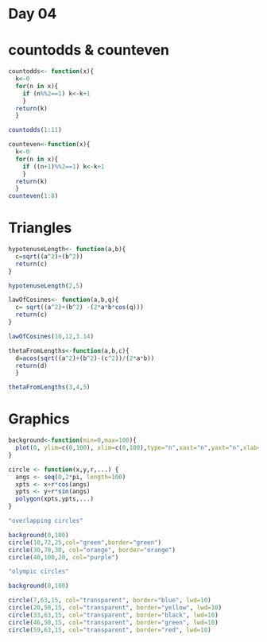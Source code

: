 Day 04
========================================

# countodds & counteven
```r
countodds<- function(x){
  k<-0
  for(n in x){
    if (n%%2==1) k<-k+1
    }
  return(k)
  }

countodds(1:11)

counteven<-function(x){
  k<-0
  for(n in x){
    if ((n+1)%%2==1) k<-k+1
    }
  return(k)
  }
counteven(1:8)
```

# Triangles

```r
hypotenuseLength<- function(a,b){
  c=sqrt((a^2)+(b^2))
  return(c)
}

hypotenuseLength(2,5)

lawOfCosines<- function(a,b,q){
  c= sqrt((a^2)+(b^2) -(2*a*b*cos(q)))
  return(c)
}

lawOfCosines(10,12,3.14)

thetaFromLengths<-function(a,b,c){
  d=acos(sqrt((a^2)+(b^2)-(c^2))/(2*a*b))
  return(d)
  }

thetaFromLengths(3,4,5)
```

# Graphics

```r

background<-function(min=0,max=100){
  plot(0, ylim=c(0,100), xlim=c(0,100),type="n",xaxt="n",yaxt="n",xlab="",ylab="",bty="n",asp=1)
}

circle <- function(x,y,r,...) {
  angs <- seq(0,2*pi, length=100)
  xpts <- x+r*cos(angs)
  ypts <- y+r*sin(angs) 
  polygon(xpts,ypts,...)
}

"overlapping circles"

background(0,100)
circle(10,72,25,col="green",border="green")
circle(30,70,30, col="orange", border="orange")
circle(40,100,20, col="purple")

"olympic circles"

background(0,100)

circle(7,63,15, col="transparent", border="blue", lwd=10)
circle(20,50,15, col="transparent", border="yellow", lwd=10)
circle(33,63,15, col="transparent", border="black", lwd=10)
circle(46,50,15, col="transparent", border="green", lwd=10)
circle(59,63,15, col="transparent", border="red", lwd=10)

```
